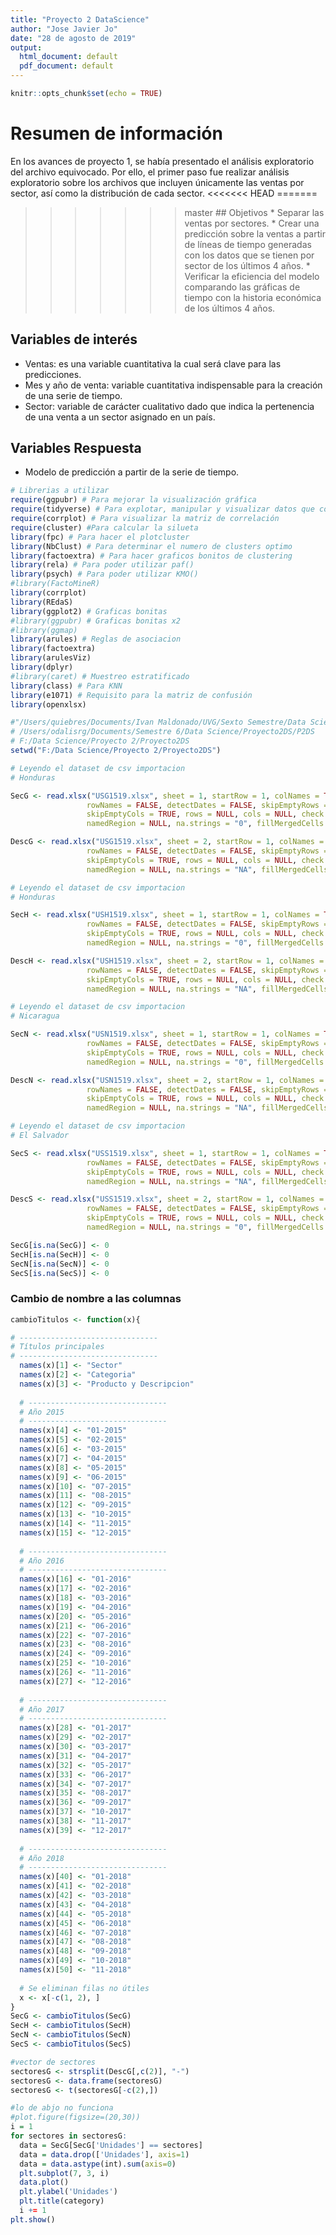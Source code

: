 ```yaml
---
title: "Proyecto 2 DataScience"
author: "Jose Javier Jo"
date: "28 de agosto de 2019"
output:
  html_document: default
  pdf_document: default
---
```


```r
knitr::opts_chunk$set(echo = TRUE)
```

# Resumen de información
En los avances de proyecto 1, se había presentado el análisis exploratorio del archivo equivocado. Por ello, el primer paso fue realizar análisis exploratorio sobre los archivos que incluyen únicamente las ventas por sector, así como la distribución de cada sector. 
<<<<<<< HEAD
=======

>>>>>>> master
## Objetivos
* Separar las ventas por sectores.
* Crear una predicción sobre la ventas a partir de líneas de tiempo generadas con los datos que se tienen por sector de los últimos 4 años.
* Verificar la eficiencia del modelo comparando las gráficas de tiempo con la historia económica de los últimos 4 años.

## Variables de interés
* Ventas: es una variable cuantitativa la cual será clave para las predicciones.
* Mes y año de venta: variable cuantitativa indispensable para la creación de una serie de tiempo. 
* Sector: variable de carácter cualitativo dado que indica la pertenencia de una venta a un sector asignado en un país.

## Variables Respuesta
* Modelo de predicción a partir de la serie de tiempo. 

```r
# Librerias a utilizar
require(ggpubr) # Para mejorar la visualización gráfica
require(tidyverse) # Para explotar, manipular y visualizar datos que comparten info
require(corrplot) # Para visualizar la matriz de correlación
require(cluster) #Para calcular la silueta
library(fpc) # Para hacer el plotcluster
library(NbClust) # Para determinar el numero de clusters optimo
library(factoextra) # Para hacer graficos bonitos de clustering
library(rela) # Para poder utilizar paf()
library(psych) # Para poder utilizar KMO()
#library(FactoMineR)
library(corrplot)
library(REdaS)
library(ggplot2) # Graficas bonitas
#library(ggpubr) # Graficas bonitas x2
#library(ggmap)
library(arules) # Reglas de asociacion
library(factoextra) 
library(arulesViz)
library(dplyr)
#library(caret) # Muestreo estratificado
library(class) # Para KNN
library(e1071) # Requisito para la matriz de confusión
library(openxlsx)
```
```r
#"/Users/quiebres/Documents/Ivan Maldonado/UVG/Sexto Semestre/Data Science/Proyecto2DS"
# /Users/odalisrg/Documents/Semestre 6/Data Science/Proyecto2DS/P2DS
# F:/Data Science/Proyecto 2/Proyecto2DS
setwd("F:/Data Science/Proyecto 2/Proyecto2DS")

# Leyendo el dataset de csv importacion
# Honduras

SecG <- read.xlsx("USG1519.xlsx", sheet = 1, startRow = 1, colNames = TRUE,
                 rowNames = FALSE, detectDates = FALSE, skipEmptyRows = TRUE,
                 skipEmptyCols = TRUE, rows = NULL, cols = NULL, check.names = FALSE,
                 namedRegion = NULL, na.strings = "0", fillMergedCells = FALSE)

DescG <- read.xlsx("USG1519.xlsx", sheet = 2, startRow = 1, colNames = TRUE,
                 rowNames = FALSE, detectDates = FALSE, skipEmptyRows = TRUE,
                 skipEmptyCols = TRUE, rows = NULL, cols = NULL, check.names = FALSE,
                 namedRegion = NULL, na.strings = "NA", fillMergedCells = FALSE)

# Leyendo el dataset de csv importacion
# Honduras

SecH <- read.xlsx("USH1519.xlsx", sheet = 1, startRow = 1, colNames = TRUE,
                 rowNames = FALSE, detectDates = FALSE, skipEmptyRows = TRUE,
                 skipEmptyCols = TRUE, rows = NULL, cols = NULL, check.names = FALSE,
                 namedRegion = NULL, na.strings = "0", fillMergedCells = FALSE)

DescH <- read.xlsx("USH1519.xlsx", sheet = 2, startRow = 1, colNames = TRUE,
                 rowNames = FALSE, detectDates = FALSE, skipEmptyRows = TRUE,
                 skipEmptyCols = TRUE, rows = NULL, cols = NULL, check.names = FALSE,
                 namedRegion = NULL, na.strings = "NA", fillMergedCells = FALSE)

# Leyendo el dataset de csv importacion
# Nicaragua

SecN <- read.xlsx("USN1519.xlsx", sheet = 1, startRow = 1, colNames = TRUE,
                 rowNames = FALSE, detectDates = FALSE, skipEmptyRows = TRUE,
                 skipEmptyCols = TRUE, rows = NULL, cols = NULL, check.names = FALSE,
                 namedRegion = NULL, na.strings = "0", fillMergedCells = FALSE)

DescN <- read.xlsx("USN1519.xlsx", sheet = 2, startRow = 1, colNames = TRUE,
                 rowNames = FALSE, detectDates = FALSE, skipEmptyRows = TRUE,
                 skipEmptyCols = TRUE, rows = NULL, cols = NULL, check.names = FALSE,
                 namedRegion = NULL, na.strings = "NA", fillMergedCells = FALSE)

# Leyendo el dataset de csv importacion
# El Salvador

SecS <- read.xlsx("USS1519.xlsx", sheet = 1, startRow = 1, colNames = TRUE,
                 rowNames = FALSE, detectDates = FALSE, skipEmptyRows = TRUE,
                 skipEmptyCols = TRUE, rows = NULL, cols = NULL, check.names = FALSE,
                 namedRegion = NULL, na.strings = "NA", fillMergedCells = FALSE)

DescS <- read.xlsx("USS1519.xlsx", sheet = 2, startRow = 1, colNames = TRUE,
                 rowNames = FALSE, detectDates = FALSE, skipEmptyRows = TRUE,
                 skipEmptyCols = TRUE, rows = NULL, cols = NULL, check.names = FALSE,
                 namedRegion = NULL, na.strings = "0", fillMergedCells = FALSE)

SecG[is.na(SecG)] <- 0
SecH[is.na(SecH)] <- 0
SecN[is.na(SecN)] <- 0
SecS[is.na(SecS)] <- 0
```

### Cambio de nombre a las columnas

```r
cambioTitulos <- function(x){

# -------------------------------
# Títulos principales
# -------------------------------
  names(x)[1] <- "Sector"
  names(x)[2] <- "Categoria"
  names(x)[3] <- "Producto y Descripcion"
  
  # -------------------------------
  # Año 2015
  # -------------------------------
  names(x)[4] <- "01-2015"
  names(x)[5] <- "02-2015"
  names(x)[6] <- "03-2015"
  names(x)[7] <- "04-2015"
  names(x)[8] <- "05-2015"
  names(x)[9] <- "06-2015"
  names(x)[10] <- "07-2015"
  names(x)[11] <- "08-2015"
  names(x)[12] <- "09-2015"
  names(x)[13] <- "10-2015"
  names(x)[14] <- "11-2015"
  names(x)[15] <- "12-2015"
  
  # -------------------------------
  # Año 2016
  # -------------------------------
  names(x)[16] <- "01-2016"
  names(x)[17] <- "02-2016"
  names(x)[18] <- "03-2016"
  names(x)[19] <- "04-2016"
  names(x)[20] <- "05-2016"
  names(x)[21] <- "06-2016"
  names(x)[22] <- "07-2016"
  names(x)[23] <- "08-2016"
  names(x)[24] <- "09-2016"
  names(x)[25] <- "10-2016"
  names(x)[26] <- "11-2016"
  names(x)[27] <- "12-2016"
  
  # -------------------------------
  # Año 2017
  # -------------------------------
  names(x)[28] <- "01-2017"
  names(x)[29] <- "02-2017"
  names(x)[30] <- "03-2017"
  names(x)[31] <- "04-2017"
  names(x)[32] <- "05-2017"
  names(x)[33] <- "06-2017"
  names(x)[34] <- "07-2017"
  names(x)[35] <- "08-2017"
  names(x)[36] <- "09-2017"
  names(x)[37] <- "10-2017"
  names(x)[38] <- "11-2017"
  names(x)[39] <- "12-2017"
  
  # -------------------------------
  # Año 2018
  # -------------------------------
  names(x)[40] <- "01-2018"
  names(x)[41] <- "02-2018"
  names(x)[42] <- "03-2018"
  names(x)[43] <- "04-2018"
  names(x)[44] <- "05-2018"
  names(x)[45] <- "06-2018"
  names(x)[46] <- "07-2018"
  names(x)[47] <- "08-2018"
  names(x)[48] <- "09-2018"
  names(x)[49] <- "10-2018"
  names(x)[50] <- "11-2018"
  
  # Se eliminan filas no útiles
  x <- x[-c(1, 2), ] 
}
SecG <- cambioTitulos(SecG)
SecH <- cambioTitulos(SecH)
SecN <- cambioTitulos(SecN)
SecS <- cambioTitulos(SecS)
```


```r

#vector de sectores
sectoresG <- strsplit(DescG[,c(2)], "-")
sectoresG <- data.frame(sectoresG)
sectoresG <- t(sectoresG[-c(2),])

#lo de abjo no funciona
#plot.figure(figsize=(20,30))
i = 1
for sectores in sectoresG:
  data = SecG[SecG['Unidades'] == sectores]
  data = data.drop(['Unidades'], axis=1)
  data = data.astype(int).sum(axis=0)
  plt.subplot(7, 3, i)
  data.plot()
  plt.ylabel('Unidades')
  plt.title(category)
  i += 1
plt.show()

```



```r


```

